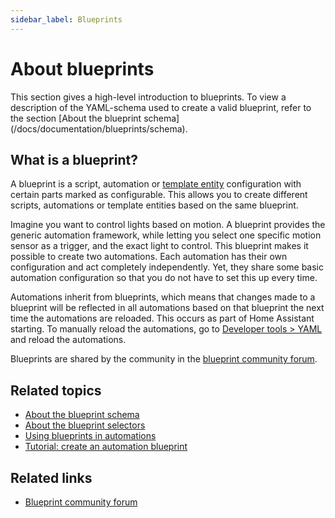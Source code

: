 ```yaml
---
sidebar_label: Blueprints
---
```


# About blueprints

<p className="font-semibold text-xl">This section gives a high-level introduction to blueprints. To view a description of the YAML-schema used to create a valid blueprint, refer to the section [About the blueprint schema](/docs/documentation/blueprints/schema).</p>

## What is a blueprint? 

A blueprint is a script, automation or [template entity](https://www.home-assistant.io/integrations/template/) configuration with certain parts marked as configurable. This allows you to create different scripts, automations or template entities based on the same blueprint.

Imagine you want to control lights based on motion. A blueprint provides the generic automation framework, while letting you select one specific motion sensor as a trigger, and the exact light to control. This blueprint makes it possible to create two automations. Each automation has their own configuration and act completely independently. Yet, they share some basic automation configuration so that you do not have to set this up every time.

Automations inherit from blueprints, which means that changes made to a blueprint will be reflected in all automations based on that blueprint the next time the automations are reloaded. This occurs as part of Home Assistant starting. To manually reload the automations, go to [Developer tools > YAML](https://my.home-assistant.io/redirect/server_controls) and reload the automations.

Blueprints are shared by the community in the [blueprint community forum](https://www.home-assistant.io/get-blueprints).

## Related topics

- [About the blueprint schema](/docs/documentation/blueprints/schema)
- [About the blueprint selectors](/docs/documentation/blueprints/selectors)
- [Using blueprints in automations](/docs/documentation/automation/using_blueprints)
- [Tutorial: create an automation blueprint](/docs/documentation/blueprints/tutorial)

## Related links
- [Blueprint community forum](https://www.home-assistant.io/get-blueprints)
